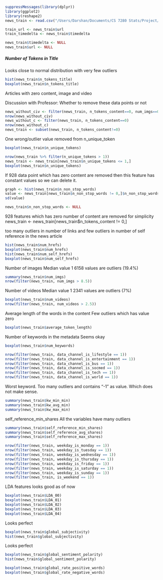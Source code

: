 

```r
suppressMessages(library(dplyr))
library(ggplot2)
library(reshape2)
news_train <- read.csv("/Users/Darshan/Documents/CS 7280 Stats/Project/Data/Train.csv", header = TRUE)

train_url <- news_train$url
train_timedelta <- news_train$timedelta

news_train$timedelta <- NULL
news_train$url <- NULL

```

##### Number of Tokens in Title
Looks close to normal distribution with very few outliers
```r
hist(news_train$n_tokens_title)
boxplot(news_train$n_tokens_title)
```


Articles with zero content, image and video

Discussion with Professor: Whether to remove these data points or not
```r

news_without_civ <- filter(news_train, n_tokens_content==0, num_imgs==0, num_videos==0)
nrow(news_without_civ)
news_without_c <- filter(news_train, n_tokens_content==0)
nrow(news_without_c)
news_train <- subset(news_train, n_tokens_content!=0)
```

One wrong/outlier value removed from n_unique_token
```r
boxplot(news_train$n_unique_tokens)

nrow(news_train %>% filter(n_unique_tokens > 1))
news_train <- news_train[news_train$n_unique_tokens <= 1,]
boxplot(news_train$n_unique_tokens)
```


If 928 data point which has zero content are removed then this feature has constant values so we can delete it.
```r
graph <- hist(news_train$n_non_stop_words)
value <- news_train[news_train$n_non_stop_words != 0,]$n_non_stop_words
sd(value)

news_train$n_non_stop_words <- NULL
```

928 features which has zero number of content are removed for simplicity
news_train <- news_train[news_train$n_tokens_content != 0,]


too many outliers in number of links and few outliers in number of self reference in the news article
```r
hist(news_train$num_hrefs)
boxplot(news_train$num_hrefs)
hist(news_train$num_self_hrefs)
boxplot(news_train$num_self_hrefs)
```


Number of images
Median value 1
6158 values are outliers (19.4%)
```r
summary(news_train$num_imgs)
nrow(filter(news_train, num_imgs > 8.5))
```


Number of videos
Median value 1
2341 values are outliers (7%)
```r
boxplot(news_train$num_videos)
nrow(filter(news_train, num_videos > 2.5))
```

Average length of the words in the content
Few outliers which has value zero
```r
boxplot(news_train$average_token_length)
```


Number of keywords in the metadata
Seems okay
```r
boxplot(news_train$num_keywords)
```


```r
nrow(filter(news_train, data_channel_is_lifestyle == 1))
nrow(filter(news_train, data_channel_is_entertainment == 1))
nrow(filter(news_train, data_channel_is_bus == 1))
nrow(filter(news_train, data_channel_is_socmed == 1))
nrow(filter(news_train, data_channel_is_tech == 1))
nrow(filter(news_train, data_channel_is_world == 1))
```

Worst keyword.  Too many outliers and contains "-1" as value. Which does not make sense.

```r
summary(news_train$kw_min_min)
summary(news_train$kw_avg_min)
summary(news_train$kw_max_min)
```

self_reference_min_shares
All the variables have many outliers
```r
summary(news_train$self_reference_min_shares)
summary(news_train$self_reference_avg_shares)
summary(news_train$self_reference_max_shares)
```

```r
nrow(filter(news_train, weekday_is_monday == 1))
nrow(filter(news_train, weekday_is_tuesday == 1))
nrow(filter(news_train, weekday_is_wednesday == 1))
nrow(filter(news_train, weekday_is_thursday == 1))
nrow(filter(news_train, weekday_is_friday == 1))
nrow(filter(news_train, weekday_is_saturday == 1))
nrow(filter(news_train, weekday_is_sunday == 1))
nrow(filter(news_train, is_weekend == 1))
```

LDA features looks good as of now
```r
boxplot(news_train$LDA_00)
boxplot(news_train$LDA_01)
boxplot(news_train$LDA_02)
boxplot(news_train$LDA_03)
boxplot(news_train$LDA_04)
```


Looks perfect
```r
boxplot(news_train$global_subjectivity)
hist(news_train$global_subjectivity)
```


Looks perfect
```r
boxplot(news_train$global_sentiment_polarity)
hist(news_train$global_sentiment_polarity)
```


```r
boxplot(news_train$global_rate_positive_words)
boxplot(news_train$global_rate_negative_words)
```

